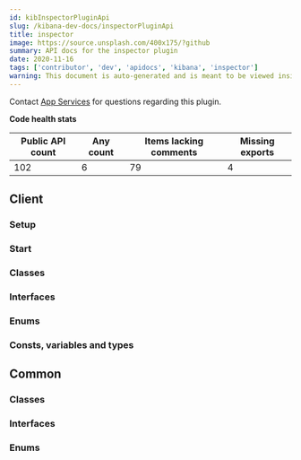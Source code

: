 ```yaml
---
id: kibInspectorPluginApi
slug: /kibana-dev-docs/inspectorPluginApi
title: inspector
image: https://source.unsplash.com/400x175/?github
summary: API docs for the inspector plugin
date: 2020-11-16
tags: ['contributor', 'dev', 'apidocs', 'kibana', 'inspector']
warning: This document is auto-generated and is meant to be viewed inside our experimental, new docs system. Reach out in #docs-engineering for more info.
---
```




Contact [App Services](https://github.com/orgs/elastic/teams/kibana-app-services) for questions regarding this plugin.

**Code health stats**

| Public API count  | Any count | Items lacking comments | Missing exports | 
|-------------------|-----------|------------------------|-----------------|
| 102 | 6 | 79 | 4 |

## Client

### Setup
<DocDefinitionList data={[inspectorObj.client.setup]}/>

### Start
<DocDefinitionList data={[inspectorObj.client.start]}/>

### Classes
<DocDefinitionList data={inspectorObj.client.classes}/>

### Interfaces
<DocDefinitionList data={inspectorObj.client.interfaces}/>

### Enums
<DocDefinitionList data={inspectorObj.client.enums}/>

### Consts, variables and types
<DocDefinitionList data={inspectorObj.client.misc}/>

## Common

### Classes
<DocDefinitionList data={inspectorObj.common.classes}/>

### Interfaces
<DocDefinitionList data={inspectorObj.common.interfaces}/>

### Enums
<DocDefinitionList data={inspectorObj.common.enums}/>

